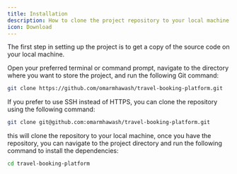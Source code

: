 ```yaml
---
title: Installation
description: How to clone the project repository to your local machine.
icon: Download
---
```


The first step in setting up the project is to get a copy of the source code on your local machine.

Open your preferred terminal or command prompt, navigate to the directory where you want to store the project, and run the following Git command:

```bash
git clone https://github.com/omarmhawash/travel-booking-platform.git
```

<Callout title="Using SSH" type="info">
If you prefer to use SSH instead of HTTPS, you can clone the repository using the following command:

```bash
git clone git@github.com:omarmhawash/travel-booking-platform.git
```

</Callout>

this will clone the repository to your local machine, once you have the repository, you can navigate to the project directory and run the following command to install the dependencies:

```bash
cd travel-booking-platform
```

